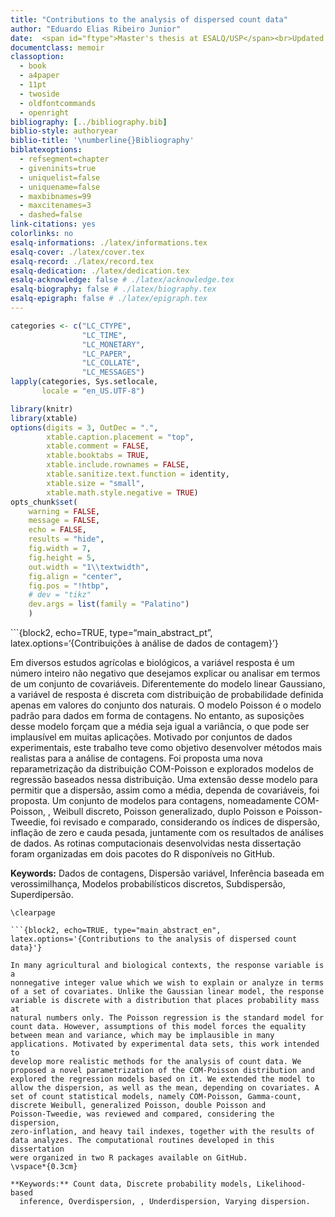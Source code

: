 ```yaml
---
title: "Contributions to the analysis of dispersed count data"
author: "Eduardo Elias Ribeiro Junior"
date:  <span id="ftype">Master's thesis at ESALQ/USP</span><br>Updated `r format(Sys.Date(), "%B %d, %Y")`</span>
documentclass: memoir
classoption:
  - book
  - a4paper
  - 11pt
  - twoside
  - oldfontcommands
  - openright
bibliography: [../bibliography.bib]
biblio-style: authoryear
biblio-title: '\numberline{}Bibliography'
biblatexoptions:
  - refsegment=chapter
  - giveninits=true
  - uniquelist=false
  - uniquename=false
  - maxbibnames=99
  - maxcitenames=3
  - dashed=false
link-citations: yes
colorlinks: no
esalq-informations: ./latex/informations.tex
esalq-cover: ./latex/cover.tex
esalq-record: ./latex/record.tex
esalq-dedication: ./latex/dedication.tex
esalq-acknowledge: false # ./latex/acknowledge.tex
esalq-biography: false # ./latex/biography.tex
esalq-epigraph: false # ./latex/epigraph.tex
---
```


```r

categories <- c("LC_CTYPE",
                "LC_TIME",
                "LC_MONETARY",
                "LC_PAPER",
                "LC_COLLATE",
                "LC_MESSAGES")
lapply(categories, Sys.setlocale,
       locale = "en_US.UTF-8")

library(knitr)
library(xtable)
options(digits = 3, OutDec = ".",
        xtable.caption.placement = "top",
        xtable.comment = FALSE,
        xtable.booktabs = TRUE,
        xtable.include.rownames = FALSE,
        xtable.sanitize.text.function = identity,
        xtable.size = "small",
        xtable.math.style.negative = TRUE)
opts_chunk$set(
    warning = FALSE,
    message = FALSE,
    echo = FALSE,
    results = "hide",
    fig.width = 7,
    fig.height = 5,
    out.width = "1\\textwidth",
    fig.align = "center",
    fig.pos = "!htbp",
    # dev = "tikz"
    dev.args = list(family = "Palatino")
    )

```

<!-- % Lista de figuras -->
<!-- \listoffigures -->
<!-- \clearpage -->

<!-- % Lista de tabelas -->
<!-- \listoftables -->
<!-- \clearpage -->

<!-- # Preface {-} -->

```{block2, echo=TRUE, type="main_abstract_pt", latex.options='{Contribuições à análise de dados de contagem}'}

Em diversos estudos agrícolas e biológicos, a variável resposta é um
número inteiro não negativo que desejamos explicar ou analisar em termos
de um conjunto de covariáveis. Diferentemente do modelo linear
Gaussiano, a variável de resposta é discreta com distribuição de
probabilidade definida apenas em valores do conjunto dos naturais. O
modelo Poisson é o modelo padrão para dados em forma de contagens. No
entanto, as suposições desse modelo forçam que a média seja igual a
variância, o que pode ser implausível em muitas aplicações. Motivado por
conjuntos de dados experimentais, este trabalho teve como objetivo
desenvolver métodos mais realistas para a análise de contagens. Foi
proposta uma nova reparametrização da distribuição COM-Poisson e
explorados modelos de regressão baseados nessa distribuição. Uma
extensão desse modelo para permitir que a dispersão, assim como a média,
dependa de covariáveis, foi proposta. Um conjunto de modelos para
contagens, nomeadamente COM-Poisson, \textit{Gamma-count}, Weibull
discreto, Poisson generalizado, duplo Poisson e Poisson-Tweedie, foi
revisado e comparado, considerando os índices de dispersão, inflação de
zero e cauda pesada, juntamente com os resultados de análises de
dados. As rotinas computacionais desenvolvidas nesta dissertação foram
organizadas em dois pacotes do R disponíveis no GitHub.
\vspace*{0.3cm}

**Keywords:** Dados de contagens, Dispersão variável, Inferência baseada
  em verossimilhança, Modelos probabilísticos discretos, Subdispersão,
  Superdipersão.

```
\clearpage

```{block2, echo=TRUE, type="main_abstract_en", latex.options='{Contributions to the analysis of dispersed count data}'}

In many agricultural and biological contexts, the response variable is a
nonnegative integer value which we wish to explain or analyze in terms
of a set of covariates. Unlike the Gaussian linear model, the response
variable is discrete with a distribution that places probability mass at
natural numbers only. The Poisson regression is the standard model for
count data. However, assumptions of this model forces the equality
between mean and variance, which may be implausible in many
applications. Motivated by experimental data sets, this work intended to
develop more realistic methods for the analysis of count data. We
proposed a novel parametrization of the COM-Poisson distribution and
explored the regression models based on it. We extended the model to
allow the dispersion, as well as the mean, depending on covariates. A
set of count statistical models, namely COM-Poisson, Gamma-count,
discrete Weibull, generalized Poisson, double Poisson and
Poisson-Tweedie, was reviewed and compared, considering the dispersion,
zero-inflation, and heavy tail indexes, together with the results of
data analyzes. The computational routines developed in this dissertation
were organized in two R packages available on GitHub.
\vspace*{0.3cm}

**Keywords:** Count data, Discrete probability models, Likelihood-based
  inference, Overdispersion, , Underdispersion, Varying dispersion.

```
\clearpage
\openright
